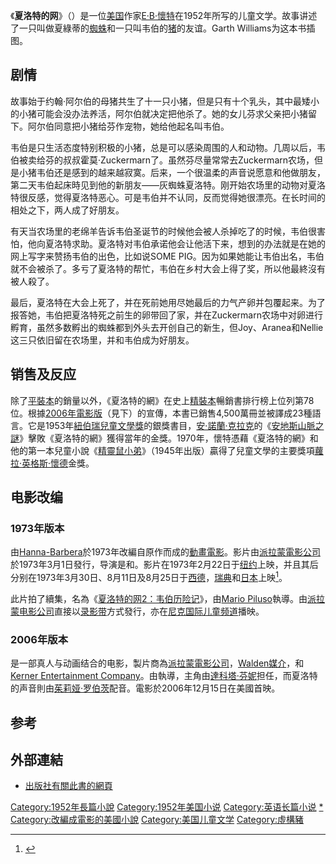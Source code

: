 {{noteTA
|T=zh-hant:夏綠蒂的網; zh-hans:夏洛特的网;
|G1=Show
|1=zh-hant:夏綠蒂的網; zh-hans:夏洛特的网;
|2=zh-tw:夏綠蒂的網 (2006年電影); zh-hans:夏洛特的网 (2006年电影); zh-hk:莎樂的神奇網網;
|3=zh-tw:夏綠蒂的網 (1973年電影); zh-hans:夏洛特的网 (1973年电影); zh-hk:神奇小蛛網;
|4=zh-hk:神奇小蛛網2; zh-tw:夏綠蒂的網2：韋柏歷險記; zh-hans:夏洛特的网2：韦伯历险记;
|5=zh-hk:莎樂; zh-tw:夏綠蒂; zh-cn:夏洛特;
|6=zh-tw:韋柏; zh-cn:韦伯; zh-hk:韋寶;
|7=zh-hk:阿頓; zh-cn:坦伯顿; zh-tw:坦伯頓;
|8=zh-hans:芬; zh-hant:芬兒;
}}
{{Otheruses|夏洛特的网 (消歧义)|subject=一部小说|other=同名的其它條目描述}}
{{Infobox book
| name         = 夏洛特的网<br />''Charlotte's Web''
| image        = File:CharlotteWeb.png
| caption      = 第一版
| author       = [[埃爾文·布魯克斯·懷特|埃爾文·布魯克斯·懷特]]
| illustrator  = [[Garth_Williams|Garth Williams]]
| country      = [[美國|美國]]
| language     = 英語
| genre        = [[儿童文学|儿童文学]]
| publisher    = [[Harper_&_Brothers|Harper & Brothers]]
| release_date = 1952年10月15日
| pages        = 184 pp
}}
《'''夏洛特的网'''》（{{lang-en|''Charlotte's Web''}}）是一位[[美国|美国]]作家[[E·B·懷特|E·B·懷特]]在1952年所写的儿童文学。故事讲述了一只叫做夏綠蒂的[[蜘蛛|蜘蛛]]和一只叫韦伯的[[猪|猪]]的友谊。Garth Williams为这本书插图。

== 剧情 ==
故事始于约翰·阿尔伯的母猪共生了十一只小猪，但是只有十个乳头，其中最矮小的小猪可能会没办法养活，阿尔伯就决定把他杀了。她的女儿芬求父亲把小猪留下。阿尔伯同意把小猪给芬作宠物，她给他起名叫韦伯。

韦伯是只生活态度特别积极的小猪，总是可以感染周围的人和动物。几周以后，韦伯被卖给芬的叔叔霍莫·Zuckermarn了。虽然芬尽量常常去Zuckermarn农场，但是小猪韦伯还是感到的越来越寂寞。后来，一个很温柔的声音说愿意和他做朋友，第二天韦伯起床時见到他的新朋友——灰蜘蛛夏洛特。刚开始农场里的动物对夏洛特很反感，觉得夏洛特恶心。可是韦伯并不认同，反而觉得她很漂亮。在长时间的相处之下，两人成了好朋友。

有天当农场里的老绵羊告诉韦伯圣诞节的时候他会被人杀掉吃了的时候，韦伯很害怕，他向夏洛特求助。夏洛特对韦伯承诺他会让他活下来，想到的办法就是在她的网上写字来赞扬韦伯的出色，比如说SOME PIG。因为如果她能让韦伯出名，韦伯就不会被杀了。多亏了夏洛特的帮忙，韦伯在乡村大会上得了奖，所以他最終沒有被人殺了。

最后，夏洛特在大会上死了，并在死前她用尽她最后的力气产卵并包覆起来。为了报答她，韦伯把夏洛特死之前生的卵带回了家，并在Zuckermarn农场中对卵进行孵育，虽然多数孵出的蜘蛛都到外头去开创自己的新生，但Joy、Aranea和Nellie这三只依旧留在农场里，并和韦伯成为好朋友。

== 销售及反应 ==
除了[[平裝本|平裝本]]的銷量以外，《夏洛特的網》在史上[[精裝本|精裝本]]暢銷書排行榜上位列第78位。根據[[夏洛特的网_(2006年电影)|2006年電影版]]（見下）的宣傳，本書已銷售4,500萬冊並被譯成23種語言。它是1953年[[紐伯瑞兒童文學獎|紐伯瑞兒童文學獎]]的銀獎書目，[[安·諾蘭·克拉克|安·諾蘭·克拉克]]的《[[安地斯山脈之謎|安地斯山脈之謎]]》擊敗《夏洛特的網》獲得當年的金獎。1970年，懷特憑藉《夏洛特的網》和他的第一本兒童小說《[[精靈鼠小弟|精靈鼠小弟]]》（1945年出版）贏得了兒童文學的主要獎項[[蘿拉·英格斯·懷德|蘿拉·英格斯·懷德]]金獎。

== 电影改编 ==
=== 1973年版本 ===
{{main|夏洛特的网 (1973年电影)}}
由[[Hanna-Barbera|Hanna-Barbera]]於1973年改編自原作而成的[[動畫電影|動畫電影]]。影片由[[派拉蒙電影公司|派拉蒙電影公司]]於1973年3月1日發行，导演是{{link-en|查尔斯·尼科斯|Charles August Nichols}}和{{link-en|高本嚴|Iwao Takamoto}}。影片在1973年2月22日于[[纽约|纽约]]上映，并且其后分别在1973年3月30日、8月11日及8月25日于[[西德|西德]]，[[瑞典|瑞典]]和[[日本|日本]]上映<ref>{{Cite web |url=http://www.imdb.com/title/tt0070016/releaseinfo |title=存档副本 |accessdate=2009-10-30 |archive-date=2012-06-24 |archive-url=https://web.archive.org/web/20120624234407/http://www.imdb.com/title/tt0070016/releaseinfo |dead-url=no }}</ref>。

此片拍了續集，名為《[[夏洛特的网2：韦伯历险记|夏洛特的网2：韦伯历险记]]》，由[[Mario_Piluso|Mario Piluso]]執導。由[[派拉蒙电影公司|派拉蒙电影公司]]直接以[[录影带首映|录影带]]方式發行，亦在[[尼克国际儿童频道|尼克国际儿童频道]]播映。

=== 2006年版本 ===
{{main|夏洛特的网 (2006年电影)}}
是一部真人与动画结合的电影，製片商為[[派拉蒙電影公司|派拉蒙電影公司]]，[[Walden媒介|Walden媒介]]，和[[Kerner_Entertainment_Company|Kerner Entertainment Company]]。由{{link-en|加利·雲尼克|Gary Winick}}執導，主角由[[達科塔·芬妮|達科塔·芬妮]]担任，而夏洛特的声音則由[[茱莉娅·罗伯茨|茱莉娅·罗伯茨]]配音。電影於2006年12月15日在美國首映。

== 参考 ==
{{reflist}}

== 外部連結 ==
* [http://www.harpercollinschildrens.com/HarperChildrens/kids/gamesandcontests/features/charlottesweb/default.aspx 出版社有關此書的網頁] {{Wayback|url=http://www.harpercollinschildrens.com/HarperChildrens/kids/gamesandcontests/features/charlottesweb/default.aspx |date=20100519145217 }}

{{Charlotte's Web}}

{{DEFAULTSORT:Charlotte's Web}}
[[Category:1952年長篇小說|Category:1952年長篇小說]]
[[Category:1952年美国小说|Category:1952年美国小说]]
[[Category:英语长篇小说|Category:英语长篇小说]]
[[Category:夏洛特的网|*]]
[[Category:改編成電影的美國小說|Category:改編成電影的美國小說]]
[[Category:美国儿童文学|Category:美国儿童文学]]
[[Category:虛構豬|Category:虛構豬]]